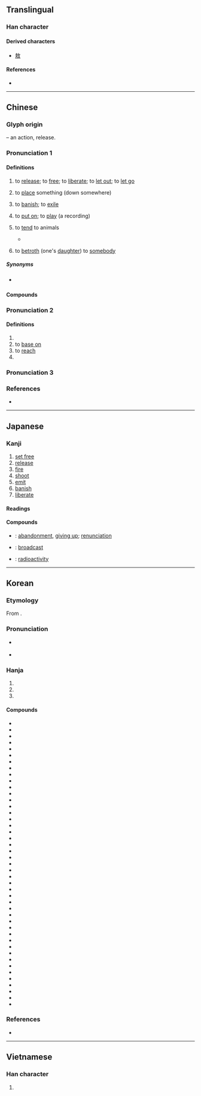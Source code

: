 {{character info}}
==Translingual==
{{stroke order|strokes=8}}

===Han character===
{{Han char|rn=66|rad=攴|as=04|sn=8|four=08240|canj=YSOK|ids=⿰方攵}}

====Derived characters====
* [[敖]]

====References====
* {{Han ref|kx=0469.030|dkj=13133|dj=0818.050|hdz=21451.110|uh=653E|ud=25918|bh=A9F1|bd=43505}}

----

==Chinese==
{{zh-forms}}

===Glyph origin===
{{Han etym}}
{{Han compound|方|攴|alt2=攵|t2=hand, action|ls=psc|c1=p|c2=s}} – an action, release.

===Pronunciation 1===
{{zh-pron
|m=fàng
|m-s=fang4
|c=fong3
|c-t=
|g=
|h=pfs=piong/fong
|h_note=piong - vernacular; fong - literary
|j=
|mb=
|md=huóng/buóng
|mn=pàng/hàng/hòng
|mn_note=pàng - vernacular; hàng - vernacular (“to swell”, also written as 胮); hòng - literary
|mn-t=bang3/huang3
|mn-t_note=bang3 - vernacular; huang3 - literary
|w=2faan
|x=
|mc=2
|oc=2,2
|ma=y
|cat=v
}}

====Definitions====
{{zh-hanzi}}

# to [[release]]; to [[free]]; to [[liberate]]; to [[let out]]; to [[let go]]
#: {{zh-x|放 鞭炮|to '''set off''' firecrackers}}
# to [[place]] something (down somewhere)
# {{lb|zh|archaic}} to [[banish]]; to [[exile]]
#: {{zh-x|^@齊宣王 問 曰：「^湯 放 ^桀，^武王 伐 ^紂，有 諸？」|[[w:King Xuan of Qi|King Xuan of Qi]] asked, saying, 'Was it so, that [[w:Tang of Shang|Tang]] banished [[w:Jie of Xia|Jie]], and that [[w:King Wu of Zhou|King Wu]] smote [[w:King Zhou of Shang|Zhou]]?'|ref=Mencius-L}}
# to [[put on]]; to [[play]] (a recording)
#: {{zh-x|放 音樂|to '''play''' music}}
# to [[tend]] to animals
#* {{quote-book|zh|year=1949|editor={{w2|zh|林漢達}}|quotee={{lang|zh|劉廷雙}}|chapter={{lang|zh|文盲農民的成績}}|title={{lang|zh|新文字手冊}} (Sin Wenz Shouce)|trans-title=|edition=1st|publisher={{lang|zh|中華書局出版}} (Zhonghua Shugy Chuban)|pageurl=|page=29}}
#*: {{lang|zh|{{ruby|[我](Wo)[從](cung)[八歲](ba-suei)[到](dao)[十一](sh-i)[歲](suei)，[在](zai)[堡](Pu)[石](Sh)[圖](Tu)[張](Zhang)[洪貴](Hung-guei)[家](gia)[放](Fang)[&#32;](&#40;fang&#41;)[豬](Zhu)[&#32;](&#40;zhu&#41;)，[二](r)[年](nian)。[十一](Sh-i)[歲](suei)[到](dao)[十三](sh-san)[歲](suei)，[在](zai)[茂林](Maolin)[東](dung)[孟移屯](Mengjituen)[劉](Liu)[長春](Chang-Chuen)[家](gia)[放](fang)[馬](ma)。}}}}
#*:: {{zh-x|我 從 八-歲 到 十一-歲，在 ^堡{pù}石圖 @^張.^洪貴 家 放豬，二-年。十一-歲 到 十三-歲，在 ^茂林 東 ^孟移屯 @^劉.^長春 家 放馬。|From eight years of age to eleven years of age, I served as a [[swineherd]] for Zhang Honggui at Pushitu for two years. From eleven years of age to thirteen years of age, I served as a [[groom]] for Liu Changchun at East Mengyitun, Maolin.|M-NE}}
# {{lb|zh|Sichuanese}} to [[betroth]] (one's [[daughter]]) to [[somebody]]
#: {{zh-syn|許配}}

=====Synonyms=====
* {{sense|to place}} {{q|Taiwanese Hokkien}} {{zh-l|囥|tr=khǹg}}

====Compounds====
{{zh-der|放屁|放射性|寄放|大放厥詞|休牛放馬|弧放電|大放厥辭|宏放|心花怒放|停放|大放異采|下放|存放|性開放|大放光明|彈性放假|奔放|天放|劈牌放對|不放心|仙人放屁|含苞待放|怒放|公地放領|得錢賣放|安放|不放鬆|含苞未放|大放盤|州官放火|展放|不放逸|尖端放電|小放牛|一床三放|奢放|大放悲聲|大放異彩|外放|亂放炮|含苞欲放|吊放聲納|平放|投放|放誕不羈|放肆荒唐|放假|放蕩不羈|放逐|放下屠刀|收放自如|放下身段|放誕風流|毛寶放龜|放蕩任氣|燃放|放歌|放堂|放著|放量|放刁|放牧|放燈|放熱反應|疏放|放情丘壑|放睡|放魚入海|放馬後砲|放誕詭僻|放年學|放稅|有的放矢|放翁|放言高論|放手|放包袱|放縱不拘|放船|放寬|放映室|放緩|放賞|放野|放牛歸馬|放心不下|放養|放縱不羈|放二四|放赦|放恣|殺人放火|放山雞|放生會|放人一馬|放散|放刁撒潑|放夜|放射汙染|放膽|放羊|拆放市場|放鷹逐犬|放死放活|放風箏|撒放|放腳|捉放曹|放棄|放野鵓鴿|放水鴨|摩頂放踵|排放|放射|抒放|放斷鷂|放印子錢|放射化學|放映|放下臉|放手一搏|放倒身|放響炮|放手銃|放精神著|放過一馬|放翻|放乖|放屁添風|放魚|放口風|放懷|生放|放慢線兒|放溜|放在眼裡|放告|放平|放入|放災|播放|放鴿子|放小菜兒|放浪不羈|放富差貧|放賴|放映影幕|放頭|放風|放黨|放話|放肆|放粥|放冷箭|放腳隊|放款|放眼望去|放寬心|放桄兒|放尊重|放屁文字|放帳|百花齊放|牧放|放花|放定|放屁辣臊|放來生債|放眼|放乖潑|放射源|海洋放流|放大率|放良書|擔保放款|放牛吃草|放命|放勛|放解|放心|放水燈|放眼天下|放虎自衛|盤放|放在心上|放囊的|放虎歸山|放生|擺放|放步|放水火|放射線|放黜|放鷹|放缺|放停|放置|放大器|放屏|放下黑臉|放重|放空炮|放煙幕|放大|放馬過來|放意|放任自流|放進|放爆竹|放焰口|放工|放京債|放懞掙|放過|放龍入海|放療|放火|放潑|放青|放紛|盛放|放告牌|放飯流歠|放免|白放|放縱|狂放|抵押放款|放誕|放浪形骸|放對|放曠|撒騷放屁|放榜|放浪|放倒|放空|放影機|放邪火|放箭|牧牛放馬|放假日|放任行為|放學|放走|放歹|放映機|投資放款|放春|活期放款|流放|放洋|放獵|放債|放聲大哭|施放|放出手眼|無的放矢|放行|放番|押放|放牛班|放刁把濫|發放|放淤|歸馬放牛|放電|放封|放聲|放言|放牌|放屁蟲|放領|放牧地|放慢|放哨|放盤|放口|放冷炮|放良|放人|放牧業|放肆話|放血|放河燈|桀逆放恣|放臣|曠放|放開|撒潑放刁|放蕩弛縱|放任|放頭牌|放響馬|放鞭炮|放青苗|放野火|放達|放車|放賑|放蕩|放荒|放花炮|放花兒|放線|放空氣|放目|放狂乖|放炮|放水|放氣|放晴|放意暢懷|放大鏡|放下|放鬆|攙放|放參|放牛|誕放|耕地放領|開放系統|解放軍|開放電路|行放|釋放|縱放心猿|解放區|頓放|馬放南山|素放|輝光放電|飛放|粗放農業|見兔放鷹|解放|酣放|綻放|鳴放運動|驗放|驁放|買放|開放醫院|頹放|索放|豪放雄邁|賣放|貼放|置放|開放舞臺|開放空間|開放|豪放派|錄放影機|跌蕩放言|豪奢放逸|豪放不羈|豪放|自由放任|縱放|倒放}}

===Pronunciation 2===
{{zh-pron
|m=fǎng
|c=fong2
|dial=n
|mc=1
|oc=1,1
|cat=v,pn
}}

====Definitions====
{{zh-hanzi}}

# {{zh-alt-form|仿|to imitate; to resemble}}
# to [[base on]]
# to [[reach]]
# {{surname|zh}}

===Pronunciation 3===
{{zh-see|方|v}}

{{zh-cat|Beginning}}

===References===
* {{R:yue:mfccd}}

----

==Japanese==

===Kanji===
{{ja-kanji|grade=3|rs=攴04}}

# [[set free]]
# [[release]]
# [[fire]]
# [[shoot]]
# [[emit]]
# [[banish]]
# [[liberate]]

====Readings====
{{ja-readings
|goon=ほう
|kanon=ほう
|kun=はな-す, はな-つ, はな-れる, ほう-る, ゆる-す
}}

====Compounds====
{{der-top|Compounds}}
* {{ja-r|放棄|ほうき}}: [[abandonment]], [[giving up]]; [[renunciation]]
* {{ja-r|放送|ほうそう}}: [[broadcast]]
* {{ja-r|放射能|ほうしゃのう}}: [[radioactivity]]
{{der-bottom}}

----

==Korean==

===Etymology===
From {{der|ko|ltc|-}} {{ltc-l|放|id=2}}. {{hanja-sinjeung|방|pang}}

===Pronunciation===
* {{sense|in {{ko-l|방학|放學}}}} {{ko-hanja-pron|방}}
* {{sense|to release; to shoot; to banish; etc.}} {{ko-hanja-pron|방|l=y}}

===Hanja===
{{ko-hanja-search}}
{{ko-hanja|놓다|놓을|방}}

# {{hanja form of|방|to [[release]]; to [[let go]]; to [[emit]]}}
# {{hanja form of|방|to [[shoot]]; to [[fire]]}}
# {{hanja form of|방|to [[banish]]; to [[exile]]}}

====Compounds====
{{der-top3|Compounds}}
* {{ko-l|방송|放送}}
* {{ko-l|개방|開放}}
* {{ko-l|방치|放置}}
* {{ko-l|방만|放漫}}
* {{ko-l|해방|解放}}
* {{ko-l|석방|釋放}}
* {{ko-l|방기|放棄}}
* {{ko-l|방영|放映}}
* {{ko-l|방종|放縱}}
* {{ko-l|방학|放學}}
* {{ko-l|추방|追放}}
* {{ko-l|방출|放出}}
* {{ko-l|방심|放心}}
* {{ko-l|방면|放免}}
* {{ko-l|방자|放恣}}
* {{ko-l|방과|放課}}
* {{ko-l|방임|放任}}
* {{ko-l|방류|放流}}
* {{ko-l|방화|放火}}
* {{ko-l|방탕|放蕩}}
* {{ko-l|방자|放資}}
* {{ko-l|방전|放電}}
* {{ko-l|방랑|放浪}}
* {{ko-l|민방|民放}}
* {{ko-l|훈방|訓放}}
* {{ko-l|방념|放念}}
* {{ko-l|방뇨|放尿}}
* {{ko-l|방가|放歌}}
* {{ko-l|방렬|放列}}
* {{ko-l|방목|放牧}}
* {{ko-l|방사|放射}}
* {{ko-l|소방|疏放}}
* {{ko-l|결방|決放}}
* {{ko-l|단방|單放}}
* {{ko-l|방생|放生}}
* {{ko-l|방축|放畜}}
* {{ko-l|탄방|誕放}}
* {{ko-l|방수|放水}}
* {{ko-l|방열|放熱}}
* {{ko-l|분방|奔放}}
* {{ko-l|방과|放過}}
* {{ko-l|방광|放光}}
* {{ko-l|방량|放良}}
* {{ko-l|방발|放發}}
* {{ko-l|방성|放聲}}
{{der-bottom}}

===References===
* {{R:hanjadoc|4405}}

----

==Vietnamese==

===Han character===
{{vi-hantu|[[phóng]], [[phúng]], [[phưng]]|rs=攴04}}

# {{rfdef|vi|sort=攴04}}